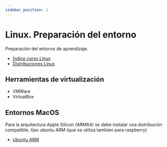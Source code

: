 ```yaml
---
sidebar_position: 1
---
```


# Linux. Preparación del entorno

Preparación del entorno de aprendizaje.

- [Índice curso Linux](./docs/Indice+curso+Linux.pdf)
- [Distribuciones Linux](https://upload.wikimedia.org/wikipedia/commons/1/1b/Linux_Distribution_Timeline.svg)

## Herramientas de virtualización

- VMWare
- VirtualBox

## Entornos MacOS

Para la arquitectura Apple Silicon (ARM64) se debe instalar una distribución compatible, tipo ubuntu ARM (que se utiliza tambien para raspberry)
- [Ubuntu ARM](https://ubuntu.com/download/server/arm)